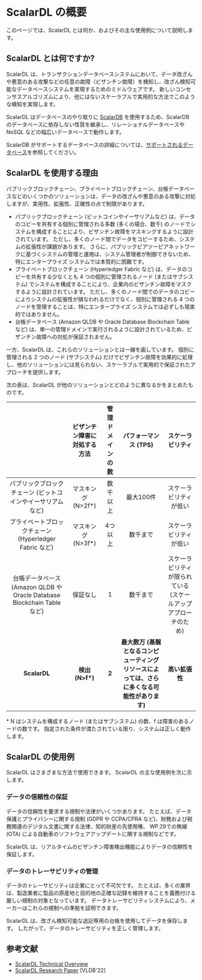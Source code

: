 # ScalarDL の概要


<TranslationBanner />

このページでは、ScalarDL とは何か、およびその主な使用例について説明します。

## ScalarDL とは何ですか?

ScalarDL は、トランザクションデータベースシステムにおいて、データ改ざんや悪意のある攻撃などの任意の故障（ビザンチン故障）を検知し、改ざん検知可能なデータベースシステムを実現するためのミドルウェアです。 新しいコンセンサスアルゴリズムにより、他にはないスケーラブルで実用的な方法でこのような検知を実現します。

ScalarDL はデータベースのやり取りに [ScalarDB](https://scalardb.scalar-labs.com/docs/) を使用するため、ScalarDB のデータベースに依存しない性質を継承し、リレーショナルデータベースや NoSQL などの幅広いデータベースで動作します。

ScalarDB がサポートするデータベースの詳細については、[サポートされるデータベース](https://scalardb.scalar-labs.com/docs/latest/requirements#databases/)を参照してください。

## ScalarDL を使用する理由

パブリックブロックチェーン、プライベートブロックチェーン、台帳データベースなどのいくつかのソリューションは、データの改ざんや悪意のある攻撃に対処しますが、実用性、拡張性、正確性の点で制限があります。

- パブリックブロックチェーン (ビットコインやイーサリアムなど) は、データのコピーを共有する個別に管理される多数 (多くの場合、数千) のノードでシステムを構成することにより、ビザンチン故障をマスキングするように設計されています。 ただし、多くのノード間でデータをコピーするため、システムの拡張性が課題があります。 さらに、パブリックピアツーピアネットワークに基づくシステムの管理と運用は、システム管理者が制御できないため、特にエンタープライズ システムでは本質的に困難です。
- プライベートブロックチェーン (Hyperledger Fabric など) は、データのコピーを共有する少なくとも 4 つの個別に管理されるノード (またはサブシステム) でシステムを構成することにより、企業内のビザンチン故障をマスクするように設計されています。 ただし、多くのノード間でのデータのコピーによりシステムの拡張性が損なわれるだけでなく、個別に管理される 4 つのノードを管理することは、特にエンタープライズ システムでは必ずしも現実的ではありません。
- 台帳データベース (Amazon QLDB や Oracle Database Blockchain Table など) は、単一の管理ドメインで実行されるように設計されているため、ビザンチン故障への対処が保証されません。

一方、ScalarDL は、これらのソリューションとは一線を画しています。 個別に管理される 2 つのノード (サブシステム) だけでビザンチン故障を効果的に処理し、他のソリューションには見られない、スケーラブルで実用的で保証されたアプローチを提供します。

次の表は、ScalarDL が他のソリューションとどのように異なるかをまとめたものです。

|                                                                |              ビザンチン障害に対処する方法             | 管理ドメインの数 | パフォーマンス (TPS) | スケーラビリティ |
| :--: | :--: | :--: | :--: | :--: |
| パブリックブロックチェーン (ビットコインやイーサリアムなど) | マスキング (N>2f*) | 数千以上 | 最大100件 | スケーラビリティが低い |
| プライベートブロックチェーン (Hyperledger Fabric など) | マスキング (N>3f*) | 4つ以上 | 数千まで | スケーラビリティが低い |
| 台帳データベース (Amazon QLDB や Oracle Database Blockchain Table など) | 保証なし | 1 | 数千まで | スケーラビリティが限られている (スケールアップ アプローチのため) |
| **ScalarDL** | **検出 (N>f\*)** | **2** | **最大数万 (基盤となるコンピューティング リソースによっては、さらに多くなる可能性があります)** | **高い拡張性**|

\* N はシステムを構成するノード (またはサブシステム) の数、f は障害のあるノードの数です。 指定された条件が満たされている限り、システムは正しく動作します。

## ScalarDL の使用例

ScalarDL はさまざまな方法で使用できます。 ScalarDL の主な使用例を次に示します。

### データの信頼性の保証

データの信頼性を要求する規制や法律がいくつかあります。 たとえば、データ保護とプライバシーに関する規制 (GDPR や CCPA/CPRA など)、財務および税務関連のデジタル文書に関する法律、知的財産の先使用権、 WP.29での無線 (OTA) による自動車のソフトウェアアップデートに関する規制などです。

ScalarDL は、リアルタイムのビザンチン障害検出機能によりデータの信頼性を保証します。

### データのトレーサビリティの管理

データのトレーサビリティは企業にとって不可欠です。 たとえば、多くの業界は、製造業者に製品の原産地と目的地の正確な記録を維持することを義務付ける厳しい規制の対象となっています。 データトレーサビリティシステムにより、メーカーはこれらの規制への準拠を証明できます。

ScalarDL は、改ざん検知可能な追記専用の台帳を使用してデータを保存します。 したがって、データのトレーサビリティを正しく管理します。

## 参考文献

* [ScalarDL Technical Overview](https://speakerdeck.com/scalar/scalar-dl-technical-overview)
* [ScalarDL Research Paper](https://dl.acm.org/doi/abs/10.14778/3523210.3523212) [VLDB'22]
